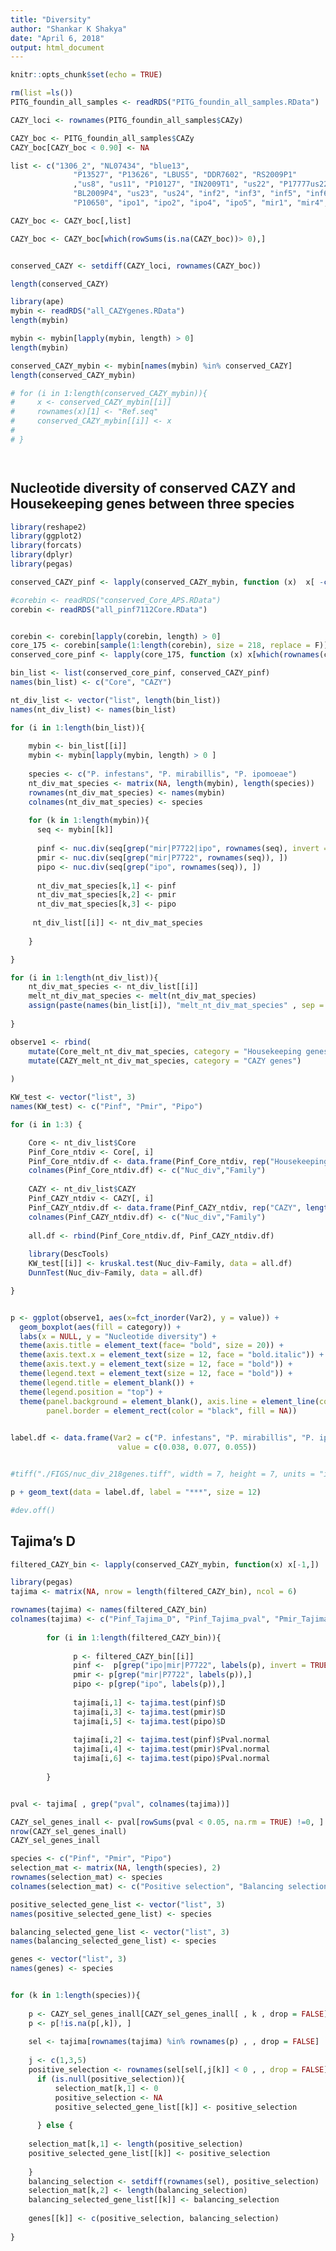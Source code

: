 ```yaml
---
title: "Diversity"
author: "Shankar K Shakya"
date: "April 6, 2018"
output: html_document
---
```


```r
knitr::opts_chunk$set(echo = TRUE)
```


```r

rm(list =ls())
PITG_foundin_all_samples <- readRDS("PITG_foundin_all_samples.RData")

CAZY_loci <- rownames(PITG_foundin_all_samples$CAZy)

CAZY_boc <- PITG_foundin_all_samples$CAZy
CAZY_boc[CAZY_boc < 0.90] <- NA

list <- c("1306_2", "NL07434", "blue13", 
              "P13527", "P13626", "LBUS5", "DDR7602", "RS2009P1"
              ,"us8", "us11", "P10127", "IN2009T1", "us22", "P17777us22", 
              "BL2009P4", "us23", "us24", "inf2", "inf3", "inf5", "inf6", 
              "P10650", "ipo1", "ipo2", "ipo4", "ipo5", "mir1", "mir4", "mir5", "P7722")

CAZY_boc <- CAZY_boc[,list]

CAZY_boc <- CAZY_boc[which(rowSums(is.na(CAZY_boc))> 0),]


conserved_CAZY <- setdiff(CAZY_loci, rownames(CAZY_boc))

length(conserved_CAZY) 

library(ape)
mybin <- readRDS("all_CAZYgenes.RData")
length(mybin)

mybin <- mybin[lapply(mybin, length) > 0]
length(mybin)

conserved_CAZY_mybin <- mybin[names(mybin) %in% conserved_CAZY]
length(conserved_CAZY_mybin)

# for (i in 1:length(conserved_CAZY_mybin)){
#     x <- conserved_CAZY_mybin[[i]]
#     rownames(x)[1] <- "Ref.seq"
#     conserved_CAZY_mybin[[i]] <- x
# 
# }




```

## Nucleotide diversity of conserved CAZY and Housekeeping genes between three species

```r

library(reshape2)
library(ggplot2)
library(forcats)
library(dplyr)
library(pegas)

conserved_CAZY_pinf <- lapply(conserved_CAZY_mybin, function (x)  x[ -c(grep("Ref", rownames(x))) , ])

#corebin <- readRDS("conserved_Core_APS.RData")
corebin <- readRDS("all_pinf7112Core.RData")


corebin <- corebin[lapply(corebin, length) > 0]
core_175 <- corebin[sample(1:length(corebin), size = 218, replace = F)]
conserved_core_pinf <- lapply(core_175, function (x) x[which(rownames(core_175[[1]]) %in% rownames(conserved_CAZY_pinf$PITG_00366)), ])

bin_list <- list(conserved_core_pinf, conserved_CAZY_pinf)
names(bin_list) <- c("Core", "CAZY")

nt_div_list <- vector("list", length(bin_list))
names(nt_div_list) <- names(bin_list)

for (i in 1:length(bin_list)){
  
    mybin <- bin_list[[i]]
    mybin <- mybin[lapply(mybin, length) > 0 ]
    
    species <- c("P. infestans", "P. mirabillis", "P. ipomoeae")
    nt_div_mat_species <- matrix(NA, length(mybin), length(species))
    rownames(nt_div_mat_species) <- names(mybin)
    colnames(nt_div_mat_species) <- species
    
    for (k in 1:length(mybin)){
      seq <- mybin[[k]]
    
      pinf <- nuc.div(seq[grep("mir|P7722|ipo", rownames(seq), invert = TRUE), ])
      pmir <- nuc.div(seq[grep("mir|P7722", rownames(seq)), ])
      pipo <- nuc.div(seq[grep("ipo", rownames(seq)), ])
      
      nt_div_mat_species[k,1] <- pinf
      nt_div_mat_species[k,2] <- pmir
      nt_div_mat_species[k,3] <- pipo
      
     nt_div_list[[i]] <- nt_div_mat_species 
    
    }

}

for (i in 1:length(nt_div_list)){
    nt_div_mat_species <- nt_div_list[[i]]
    melt_nt_div_mat_species <- melt(nt_div_mat_species)
    assign(paste(names(bin_list[i]), "melt_nt_div_mat_species" , sep = "_"), as.data.frame(melt_nt_div_mat_species)) 
    
}    

observe1 <- rbind(
    mutate(Core_melt_nt_div_mat_species, category = "Housekeeping genes"),
    mutate(CAZY_melt_nt_div_mat_species, category = "CAZY genes")
    
)

KW_test <- vector("list", 3)
names(KW_test) <- c("Pinf", "Pmir", "Pipo")

for (i in 1:3) {

    Core <- nt_div_list$Core
    Pinf_Core_ntdiv <- Core[, i]
    Pinf_Core_ntdiv.df <- data.frame(Pinf_Core_ntdiv, rep("Housekeeping genes", length(Pinf_Core_ntdiv)))
    colnames(Pinf_Core_ntdiv.df) <- c("Nuc_div","Family")
    
    CAZY <- nt_div_list$CAZY
    Pinf_CAZY_ntdiv <- CAZY[, i]
    Pinf_CAZY_ntdiv.df <- data.frame(Pinf_CAZY_ntdiv, rep("CAZY", length(Pinf_CAZY_ntdiv)))
    colnames(Pinf_CAZY_ntdiv.df) <- c("Nuc_div","Family")
    
    all.df <- rbind(Pinf_Core_ntdiv.df, Pinf_CAZY_ntdiv.df)
    
    library(DescTools)
    KW_test[[i]] <- kruskal.test(Nuc_div~Family, data = all.df)
    DunnTest(Nuc_div~Family, data = all.df)

}


p <- ggplot(observe1, aes(x=fct_inorder(Var2), y = value)) + 
  geom_boxplot(aes(fill = category)) + 
  labs(x = NULL, y = "Nucleotide diversity") + 
  theme(axis.title = element_text(face= "bold", size = 20)) +
  theme(axis.text.x = element_text(size = 12, face = "bold.italic")) +
  theme(axis.text.y = element_text(size = 12, face = "bold")) +
  theme(legend.text = element_text(size = 12, face = "bold")) +
  theme(legend.title = element_blank()) +
  theme(legend.position = "top") +
  theme(panel.background = element_blank(), axis.line = element_line(colour = "black"),
        panel.border = element_rect(color = "black", fill = NA)) 
  

label.df <- data.frame(Var2 = c("P. infestans", "P. mirabillis", "P. ipomoeae"),
                        value = c(0.038, 0.077, 0.055))


#tiff("./FIGS/nuc_div_218genes.tiff", width = 7, height = 7, units = "in", res = 600)

p + geom_text(data = label.df, label = "***", size = 12)  

#dev.off()


```



## Tajima's D


```r

filtered_CAZY_bin <- lapply(conserved_CAZY_mybin, function(x) x[-1,])

library(pegas)
tajima <- matrix(NA, nrow = length(filtered_CAZY_bin), ncol = 6)

rownames(tajima) <- names(filtered_CAZY_bin)
colnames(tajima) <- c("Pinf_Tajima_D", "Pinf_Tajima_pval", "Pmir_Tajima_D", "Pmir_Tajima_pval", "Pipo_Tajima_D", "Pipo_Tajima_pval")
        
        for (i in 1:length(filtered_CAZY_bin)){
              
              p <- filtered_CAZY_bin[[i]]
              pinf <-  p[grep("ipo|mir|P7722", labels(p), invert = TRUE),]
              pmir <- p[grep("mir|P7722", labels(p)),]
              pipo <- p[grep("ipo", labels(p)),]
                
              tajima[i,1] <- tajima.test(pinf)$D
              tajima[i,3] <- tajima.test(pmir)$D
              tajima[i,5] <- tajima.test(pipo)$D
          
              tajima[i,2] <- tajima.test(pinf)$Pval.normal
              tajima[i,4] <- tajima.test(pmir)$Pval.normal
              tajima[i,6] <- tajima.test(pipo)$Pval.normal
              
        }  


pval <- tajima[ , grep("pval", colnames(tajima))]

CAZY_sel_genes_inall <- pval[rowSums(pval < 0.05, na.rm = TRUE) !=0, ]
nrow(CAZY_sel_genes_inall)
CAZY_sel_genes_inall

species <- c("Pinf", "Pmir", "Pipo")
selection_mat <- matrix(NA, length(species), 2)
rownames(selection_mat) <- species 
colnames(selection_mat) <- c("Positive selection", "Balancing selection")

positive_selected_gene_list <- vector("list", 3)
names(positive_selected_gene_list) <- species

balancing_selected_gene_list <- vector("list", 3)
names(balancing_selected_gene_list) <- species

genes <- vector("list", 3)
names(genes) <- species


for (k in 1:length(species)){
  
    p <- CAZY_sel_genes_inall[CAZY_sel_genes_inall[ , k , drop = FALSE] < 0.05, , drop = FALSE]
    p <- p[!is.na(p[,k]), ]
  
    sel <- tajima[rownames(tajima) %in% rownames(p) , , drop = FALSE]
    
    j <- c(1,3,5)
    positive_selection <- rownames(sel[sel[,j[k]] < 0 , , drop = FALSE])
      if (is.null(positive_selection)){ 
          selection_mat[k,1] <- 0
          positive_selection <- NA
          positive_selected_gene_list[[k]] <- positive_selection 
          
      } else {
    
    selection_mat[k,1] <- length(positive_selection)
    positive_selected_gene_list[[k]] <- positive_selection
    
    }
    balancing_selection <- setdiff(rownames(sel), positive_selection)
    selection_mat[k,2] <- length(balancing_selection)
    balancing_selected_gene_list[[k]] <- balancing_selection
    
    genes[[k]] <- c(positive_selection, balancing_selection)
  
}


```





